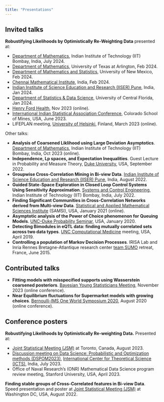 ```yaml
---
title: "Presentations"
---
```



## Invited talks

**Robustifying Likelihoods by Optimistically Re-Weighting Data** presented at: 

- [Department of Mathematics](https://www.math.iitb.ac.in/), Indian Institute of Technology (IIT) Bombay, India, July 2024.
- [Department of Mathematics](https://www.uta.edu/academics/schools-colleges/science/departments/mathematics), University of Texas at Arlington, Feb 2024.
- [Department of Mathematics and Statistics](https://math.unm.edu/), University of New Mexico, Feb 2024.
- [Chennai Mathematical Institute](https://www.cmi.ac.in/), India, Feb 2024.
- [Indian Institute of
Science Education and Research (IISER) Pune](https://www.iiserpune.ac.in/), India, Jan 2024.
- [Department of Statistics \& Data Science](https://sciences.ucf.edu/statistics/), University of Central Florida, Jan 2024.  
- [Henry Ford Health](https://www.henryford.com/), Nov 2023 (online).
-  [International Indian Statistical Association Conference](https://www.intindstat.org/conference), Colorado School of Mines,
USA, June 2023.
- LIFEPLAN meeting, [University of Helsinki](https://www.helsinki.fi/en), Finland, March 2023 (online).

Other talks:

- **Analysis of Coarsened Liklihood using Large Deviation Asymptotics**. [Department of Mathematics](https://www.math.iitb.ac.in/),  Indian Institute of Technology (IIT) Bombay, India, Oct 2023 (online).
- **Independence, Lp spaces, and Expectation Inequalities**. Guest Lecture in
Probability and Measure Theory, [Duke University](https://duke.edu/), USA, September 2022.
- **Groupwise Cross-Correlation Mining in Bi-view Data**. [Indian Institute of
Science Education and Research (IISER) Pune](https://www.iiserpune.ac.in/), India, August 2022.
- **Guided State-Space Exploration in Closed Loop Control Systems Using Sensitivity Approximation**. [Systems and Control Engineering](https://www.sc.iitb.ac.in/), Indian
Institute of Technology (IIT) Bombay, India, July 2022.
- **Finding Significant Communities in Cross-Correlation Networks derived from Multi-view Data**. [Statistical and Applied Mathematical Sciences Institute](https://en.wikipedia.org/wiki/Statistical_and_Applied_Mathematical_Sciences_Institute)
(SAMSI), USA, January 2021 (online).
- **Asymptotic analysis of the Power of Choice phenomenon for Queuing Models**. [UNC–Duke Probability Seminar](https://probabilitygroup.web.unc.edu/), USA, January 2020.
- **Detecting Bimodules in eQTL data: finding mutually correlated sets across two data types**. [UNC Computational Medicine](https://www.med.unc.edu/compmed/) meeting, USA, April 2019.
- **Controlling a population of Markov Decision Processes**. IRISA Lab and Inria Rennes Bretagne-Atlantique research center [team SUMO](https://www.irisa.fr/sumo/) retreat, France,
June 2015.

## Contributed talks

- **Fitting models with misspecified supports using Wasserstein coarsened posteriors**. [Bayesian Young Statisticians Meeting](https://baysmjisba.github.io/recollections.html), November 2023 (online conference).
- **Near Equilibrium fluctuations for Supermarket models with growing choices**.
[Bernoulli-IMS One World Symposium 2020](https://www.worldsymposium2020.org/), August 2020 (online
conference).


## Conference posters

**Robustifying Likelihoods by Optimistically Re-weighting Data.** Presented at:

- [Joint Statistical Meeting (JSM)](https://ww2.amstat.org/meetings/jsm/2023/) at Toronto, Canada, August 2023. 
- [Discussion meeting on Data Science: Probabilistic and Optimization methods (DSPOM2023)](https://www.icts.res.in/discussion-meeting/DSPOM2023), [International Center for Theoretical Science (ICTS)](https://www.icts.res.in), India, July 2023. 
- Office of Naval Research's (ONR) Mathematical Data Science program review meeting, Stanford University, USA, April 2023.

**Finding stable groups of Cross-Correlated features in Bi-view Data**. Speed presentation and poster at [Joint Statistical Meeting (JSM)](https://ww2.amstat.org/meetings/jsm/2022/) at Washington DC, USA, August 2022.